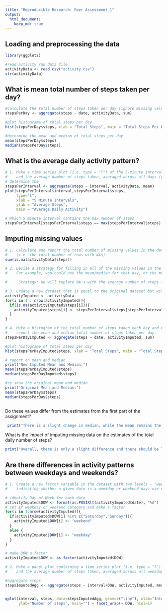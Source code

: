---
title: "Reproducible Research: Peer Assessment 1"
output: 
  html_document:
    keep_md: true
---


## Loading and preprocessing the data
```{r}
library(ggplot2)

#read activity raw data file
activityData <- read.csv("activity.csv")
str(activityData)


```



## What is mean total number of steps taken per day?

```{r echo=TRUE}
#calculate the total number of steps taken per day (ignore missing values)
stepsPerDay <- aggregate(steps ~ date, activityData, sum)

#plot histograme of total steps per day
hist(stepsPerDay$steps, xlab = "Total Steps", main = "Total Steps Per Day", col ="blue")

#determine the mean and median of total steps per day
mean(stepsPerDay$steps)
median(stepsPerDay$steps)


```


## What is the average daily activity pattern?

```{r echo=TRUE}
# 1. Make a time series plot (i.e. type = "l") of the 5-minute interval (x-axis) 
#    and the average number of steps taken, averaged across all days (y-axis)
# determine the 
stepsPerInterval <- aggregate(steps ~ interval, activityData, mean)
plot(stepsPerInterval$interval,stepsPerInterval$steps, 
     type="l",
     xlab = "5 Minute Intervals",
     ylab = "Average Steps",
     main = "Average Daily Activity")

# Which 5 minute interval contains the max number of steps
stepsPerInterval[stepsPerInterval$steps == max(stepsPerInterval$steps), ]


```


## Imputing missing values
```{r echo=TRUE}
# 1. Calculate and report the total number of missing values in the dataset 
#    (i.e. the total number of rows with NAs)
sum(is.na(activityData$steps))

# 2. Devise a strategy for filling in all of the missing values in the dataset. The strategy does not need to be sophisticated. 
#    For example, you could use the mean/median for that day, or the mean for that 5-minute interval, etc.

#     Strategy: We will replace NA's with the average number of steps for that interval from the stepsPerInterval table previously created

# 3. Create a new dataset that is equal to the original dataset but with the missing data filled in.
activityImputed <- activityData
for(i in 1 : nrow(activityImputed)){
  if(is.na(activityImputed$steps[i])){
    activityImputed$steps[i] <- stepsPerInterval$steps[stepsPerInterval$interval == activityImputed$interval[i]]
  }
}

# 4. Make a histogram of the total number of steps taken each day and Calculate and 
#    report the mean and median total number of steps taken per day.
stepsPerDayImputed <- aggregate(steps ~ date, activityImputed, sum)

#plot histograme of total steps per day
hist(stepsPerDayImputed$steps, xlab = "Total Steps", main = "Total Steps Per Day (NAs Imputed)", col ="green")

# report on mean and median
print("New Imputed Mean and Median:")
mean(stepsPerDayImputed$steps)
median(stepsPerDayImputed$steps)

#re-show the original mean and median
print("Original Mean and Median:")
mean(stepsPerDay$steps)
median(stepsPerDay$steps)



```
Do these values differ from the estimates from the first part of the assignment? 
```{r echo=FALSE}
 print("There is a slight change in median, while the mean remains the same")

```

What is the impact of imputing missing data on the estimates of the total daily number of steps?

```{r echo=FALSE}
print("Overall, there is only a slight difference and there should be limited impact to our overall analysis")
```


## Are there differences in activity patterns between weekdays and weekends?
```{r echo=TRUE}
# 1. Create a new factor variable in the dataset with two levels - "weekday" and "weekend" 
#    indicating whether a given date is a weekday or weekend day. use new imputed dataset.

# identify Day of Week for each date
activityImputed$DOW <- format(as.POSIXlt(activityImputed$date), "%A")
# set if weekday or weekend category and make a factor
for(i in 1:nrow(activityImputed)){
  if(activityImputed$DOW[i] %in% c("Saturday","Sunday")){
    activityImputed$DOW[i] <- "weekend"
  }
  else {
    activityImputed$DOW[i] <- "weekday"
  }
}

# make DOW a factor
activityImputed$DOW <- as.factor(activityImputed$DOW)

# 2. Make a panel plot containing a time series plot (i.e. type = "l") of the 5-minute interval (x-axis) 
#    and the average number of steps taken, averaged across all weekday days or weekend days (y-axis). 

#aggregate steps
stepsImputedAgg <- aggregate(steps ~ interval+DOW, activityImputed, mean)


qplot(interval, steps, data=stepsImputedAgg, geom=c("line"), xlab="Interval", 
      ylab="Number of steps", main="") + facet_wrap(~ DOW, ncol=1)



```

